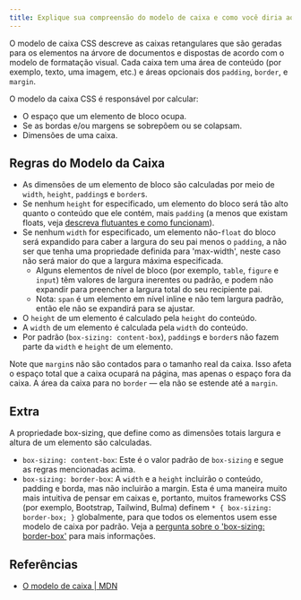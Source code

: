 ```yaml
---
title: Explique sua compreensão do modelo de caixa e como você diria ao navegador em CSS para renderizar seu layout em diferentes modelos de caixa.
---
```


O modelo de caixa CSS descreve as caixas retangulares que são geradas para os elementos na árvore de documentos e dispostas de acordo com o modelo de formatação visual. Cada caixa tem uma área de conteúdo (por exemplo, texto, uma imagem, etc.) e áreas opcionais dos `padding`, `border`, e `margin`.

O modelo da caixa CSS é responsável por calcular:

- O espaço que um elemento de bloco ocupa.
- Se as bordas e/ou margens se sobrepõem ou se colapsam.
- Dimensões de uma caixa.

## Regras do Modelo da Caixa

- As dimensões de um elemento de bloco são calculadas por meio de `width`, `height`, `padding`s e `border`s.
- Se nenhum `height` for especificado, um elemento do bloco será tão alto quanto o conteúdo que ele contém, mais `padding` (a menos que existam floats, veja [descreva flutuantes e como funcionam](/questions/quiz/describe-floats-and-how-they-work)).
- Se nenhum `width` for especificado, um elemento não-`float` do bloco será expandido para caber a largura do seu pai menos o `padding`, a não ser que tenha uma propriedade definida para 'max-width', neste caso não será maior do que a largura máxima especificada.
  - Alguns elementos de nível de bloco (por exemplo, `table`, `figure` e `input`) têm valores de largura inerentes ou padrão, e podem não expandir para preencher a largura total do seu recipiente pai.
  - Nota: `span` é um elemento em nível inline e não tem largura padrão, então ele não se expandirá para se ajustar.
- O `height` de um elemento é calculado pela `height` do conteúdo.
- A `width` de um elemento é calculada pela `width` do conteúdo.
- Por padrão (`box-sizing: content-box`), `padding`s e `border`s não fazem parte da `width` e `height` de um elemento.

Note que `margin`s não são contados para o tamanho real da caixa. Isso afeta o espaço total que a caixa ocupará na página, mas apenas o espaço fora da caixa. A área da caixa para no `border` — ela não se estende até a `margin`.

## Extra

A propriedade box-sizing, que define como as dimensões totais largura e altura de um elemento são calculadas.

- `box-sizing: content-box`: Este é o valor padrão de `box-sizing` e segue as regras mencionadas acima.
- `box-sizing: border-box`: A `width` e a `height` incluirão o conteúdo, padding e borda, mas não incluirão a margin. Esta é uma maneira muito mais intuitiva de pensar em caixas e, portanto, muitos frameworks CSS (por exemplo, Bootstrap, Tailwind, Bulma) definem `* { box-sizing: border-box; }` globalmente, para que todos os elementos usem esse modelo de caixa por padrão. Veja a [pergunta sobre o 'box-sizing: border-box'](/questions/quiz/what-does-box-sizing-border-box-do-what-are-its-advantages) para mais informações.

## Referências

- [O modelo de caixa | MDN](https://developer.mozilla.org/en-US/docs/Learn/CSS/Building_blocks/The_box_model#the_standard_css_box_model)
